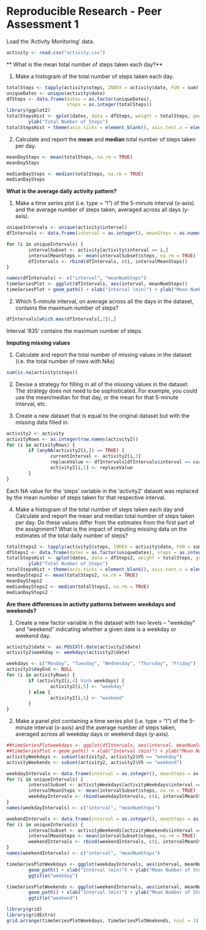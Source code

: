 Reproducible Research - Peer Assessment 1
========================================================

Load the 'Activity Monitoring' data.
```r
activity <- read.csv("activity.csv")
```

** What is the mean total number of steps taken each day?**

1. Make a histogram of the total number of steps taken each day.
```r
totalSteps <- tapply(activity$steps, INDEX = activity$date, FUN = sum)
uniqueDates <- unique(activity$date)
dfSteps <- data.frame(dates = as.factor(uniqueDates), 
                      steps = as.integer(totalSteps))
library(ggplot2)
totalStepsHist <- qplot(dates, data = dfSteps, weight = totalSteps, geom = "histogram") + 
        ylab("Total Number of Steps")
totalStepsHist + theme(axis.ticks = element_blank(), axis.text.x = element_blank())
```

2. Calculate and report the __mean__ and __median__ total number of steps taken 
per day.
```r
meanDaySteps <- mean(totalSteps, na.rm = TRUE)
meanDaySteps

medianDaySteps <- median(totalSteps, na.rm = TRUE)
medianDaySteps
```

**What is the average daily activity pattern?**

1. Make a time series plot (i.e. type = "l") of the 5-minute interval (x-axis)
and the average number of steps taken, averaged across all days (y-axis).
```r
uniqueIntervals <- unique(activity$interval)
dfIntervals <- data.frame(interval = as.integer(), meanSteps = as.numeric())

for (i in uniqueIntervals) {
        intervalSubset <- activity[activity$interval == i,]
        intervalMeanSteps <- mean(intervalSubset$steps, na.rm = TRUE)
        dfIntervals <- rbind(dfIntervals, c(i, intervalMeanSteps))
}

names(dfIntervals) <- c("interval", "meanNumSteps")
timeSeriesPlot <- ggplot(dfIntervals, aes(interval, meanNumSteps))
timeSeriesPlot + geom_path() + xlab("Interval (min)") + ylab("Mean Number of Steps")
```

2. Which 5-minute interval, on average across all the days in the dataset, 
contains the maximum number of steps?
```r
dfIntervals[which.max(dfIntervals[,2]),]
```
Interval '835' contains the maximum number of steps.

**Imputing missing values**

1. Calculate and report the total number of missing values in the dataset 
(i.e. the total number of rows with NAs)
```r
sum(is.na(activity$steps))
```

2. Devise a strategy for filling in all of the missing values in the dataset. 
The strategy does not need to be sophisticated. For example, you could use the 
mean/median for that day, or the mean for that 5-minute interval, etc.

3. Create a new dataset that is equal to the original dataset but with the 
missing data filled in.

```r
activity2 <- activity
activityRows <- as.integer(row.names(activity2))
for (i in activityRows) {
        if (anyNA(activity2[i,]) == TRUE) {
                currentInterval <- activity2[i,3]
                replaceValue <- dfIntervals[dfIntervals$interval == currentInterval, 2]
                activity2[i,1] <- replaceValue
        }
}
```
Each NA value for the 'steps' variable in the 'activity2' dataset was replaced 
by the mean number of steps taken for that respective interval.

4. Make a histogram of the total number of steps taken each day and Calculate 
and report the mean and median total number of steps taken per day. Do these 
values differ from the estimates from the first part of the assignment? What is 
the impact of imputing missing data on the estimates of the total daily number 
of steps?
```r
totalSteps2 <- tapply(activity2$steps, INDEX = activity$date, FUN = sum)
dfSteps2 <- data.frame(dates = as.factor(uniqueDates), steps = as.integer(totalSteps2))
totalStepsHist <- qplot(dates, data = dfSteps2, weight = totalSteps, geom = "histogram") + 
        ylab("Total Number of Steps")
totalStepsHist + theme(axis.ticks = element_blank(), axis.text.x = element_blank())
meanDaySteps2 <- mean(totalSteps2, na.rm = TRUE)
meanDaySteps2
medianDaySteps2 <- median(totalSteps2, na.rm = TRUE)
medianDaySteps2
```

**Are there differences in activity patterns between weekdays and weekends?**

1. Create a new factor variable in the dataset with two levels – “weekday” and 
“weekend” indicating whether a given date is a weekday or weekend day.
```r
activity2$date <- as.POSIXlt.date(activity2$date)
activity2$weekday <- weekdays(activity2$date)

weekdays <- c("Monday", "Tuesday", "Wednesday", "Thursday", "Friday")
activity2$dayEnd <- NULL
for (i in activityRows) {
        if (activity2[i,4] %in% weekdays) {
                activity2[i,5] <- "weekday"
        } else {
                activity2[i,5] <- "weekend"
        }
}
```

2. Make a panel plot containing a time series plot (i.e. type = "l") of the 
5-minute interval (x-axis) and the average number of steps taken, averaged 
across all weekday days or weekend days (y-axis). 
```r

##timeSeriesPlotweekdays <- ggplot(dfIntervals, aes(interval, meanNumSteps))
##timeSeriesPlot + geom_path() + xlab("Interval (min)") + ylab("Mean Number of Steps")
activityWeekdays <- subset(activity2, activity2$V5 == "weekday")
activityWeekends <- subset(activity2, activity2$V5 == "weekend")

weekdayIntervals <- data.frame(interval = as.integer(), meanSteps = as.numeric())
for (i in uniqueIntervals) {
        intervalSubset <- activityWeekdays[activityWeekdays$interval == i,]
        intervalMeanSteps <- mean(intervalSubset$steps, na.rm = TRUE)
        weekdayIntervals <- rbind(weekdayIntervals, c(i, intervalMeanSteps))
}
names(weekdayIntervals) <- c("interval", "meanNumSteps")

weekendIntervals <- data.frame(interval = as.integer(), meanSteps = as.numeric())
for (i in uniqueIntervals) {
        intervalSubset <- activityWeekends[activityWeekends$interval == i,]
        intervalMeanSteps <- mean(intervalSubset$steps, na.rm = TRUE)
        weekendIntervals <- rbind(weekendIntervals, c(i, intervalMeanSteps))
}
names(weekendIntervals) <- c("interval", "meanNumSteps")

timeSeriesPlotWeekdays <- ggplot(weekdayIntervals, aes(interval, meanNumSteps)) +
        geom_path() + xlab("Interval (min)") + ylab("Mean Number of Steps") +
        ggtitle("weekday")

timeSeriesPlotWeekends <- ggplot(weekendIntervals, aes(interval, meanNumSteps)) +
        geom_path() + xlab("Interval (min)") + ylab("Mean Number of Steps") +
        ggtitle("weekend")

library(grid)
library(gridExtra)
grid.arrange(timeSeriesPlotWeekdays, timeSeriesPlotWeekends, ncol = 1)


```
